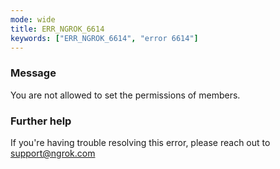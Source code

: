 ```yaml
---
mode: wide
title: ERR_NGROK_6614
keywords: ["ERR_NGROK_6614", "error 6614"]
---
```


### Message

You are not allowed to set the permissions of members.

### Further help

If you're having trouble resolving this error, please reach out to [support@ngrok.com](mailto:support@ngrok.com?subject=Help%20with%20ERR_NGROK_6614)
